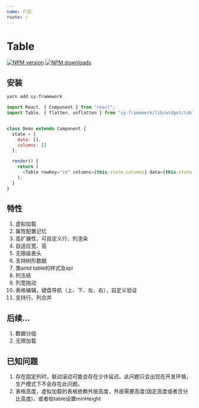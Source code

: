 ```yaml
---
name: 介绍
route: /
---
```


# Table

[![NPM version](https://img.shields.io/npm/v/tablex.svg?style=flat)](https://npmjs.org/package/tablex) [![NPM downloads](http://img.shields.io/npm/dm/tablex.svg?style=flat)](http://npmjs.com/package/tablex)
 

## 安装

```powershell
yarn add sy-framework
```

```javascript
import React, { Component } from "react";
import Table, { flatten, unflatten } from "sy-framework/lib/widget/table";


class Demo extends Component {
  state = {
    data: [],
    columns: []
  };

  render() {
    return (
      <Table rowKey="id" columns={this.state.columns} data={this.state.data} />
    );
  }
}
```

## 特性

1. 虚拟加载
2. 属性配置记忆
3. 高扩展性，可自定义行、列渲染
3. 自适应宽、高
4. 无限级表头
5. 支持树形数据 
7. 类antd table的样式及api
8. 列冻结
9. 列宽拖动
10. 表格编辑，键盘导航（上、下、左、右），自定义验证
11. 支持行、列合并
 
## 后续...

1. 数据分组
2. 无限加载


## 已知问题

1. 存在固定列时，联动滚动可能会存在少许延迟。此问题只会出现在开发环境，生产模式下不会存在此问题。
2. 表格高度，虚拟加载的表格依赖外层高度，外层需要高度(固定高度或者百分比高度)，或者给table设置minHeight
 
